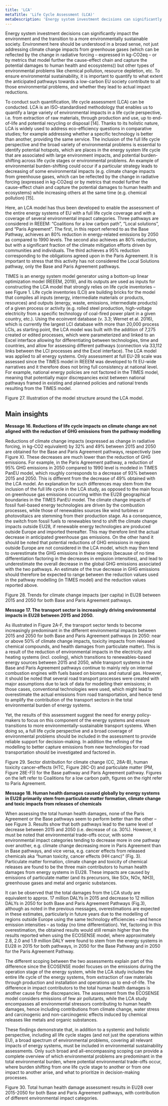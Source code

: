 ```yaml
---
title: 'LCA'
metaTitle: 'Life Cycle Assessment (LCA)'
metaDescription: 'Energy system investment decisions can significantly impact the environment and the transition to a more environmentally sustainable society. To ensure environmental sustainability, it is important to quantify to what extent the anticipated pathways towards a low-carbon EU society contribute to all those environmental problems, and whether they lead to actual impact reductions.'
---
```


Energy system investment decisions can significantly impact the environment and the transition to a more environmentally sustainable society. Environment here should be understood in a broad sense, not just addressing climate change impacts from greenhouse gases (which can be reflected by the change in radiative forcing – expressed in kg-CO2eq – or by metrics that model further the cause-effect chain and capture the potential damages to human health and ecosystems)) but other types of environmental problems like chemical pollution, resource depletion, etc. To ensure environmental sustainability, it is important to quantify to what extent the anticipated pathways towards a low-carbon EU society contribute to all those environmental problems, and whether they lead to actual impact reductions.

To conduct such quantification, life cycle assessment (LCA) can be conducted. LCA is an ISO-standardised methodology that enables us to quantify a large variety of environmental impacts in a life cycle perspective, i.e. from extraction of raw materials, through production and use, up to end-of-life and potential recycling or disposal [14]. Thanks to its holistic nature, LCA is widely used to address eco-efficiency questions in comparative studies; for example addressing whether a specific technology is better than another, providing the same service. The inclusion of the full life cycle perspective and the broad variety of environmental problems is essential to identify potential hotspots, which are places in the energy system life cycle that are associated with large environment impacts, and potential burden-shifting across life cycle stages or environmental problems. An example of environmental burden-shifting could occur if a particular strategy leads to decreasing of some environmental impacts (e.g. climate change impacts from greenhouse gases, which can be reflected by the change in radiative forcing (expressed in kg-CO2eq) or by metrics that model further the cause-effect chain and capture the potential damages to human health and ecosystems) while increasing others at the same time (e.g. chemical pollution) [15].

Here, an LCA model has thus been developed to enable the assessment of the entire energy systems of EU with a full life cycle coverage and with a coverage of several environmental impact categories. Three pathways are considered in REEEM: “Coalitions for a low carbon path”, “Local solutions”, and “Paris Agreement”. The first, in this report referred to as the Base Pathway, achieves an 80% reduction in energy-related emissions by 2050 as compared to 1990 levels. The second also achieves an 80% reduction, but with a significant fraction of the climate mitigation efforts driven by communities and individuals. The third achieves a 95% reduction corresponding to the obligations agreed upon in the Paris Agreement. It is important to stress that this activity has not considered the Local Solutions pathway, only the Base and Paris Agreement pathways.

TIMES is an energy system model generator using a bottom-up linear optimization model (REEEM, 2019), and its outputs are used as inputs for constructing the LCA model that strongly relies on life cycle inventories – see Figure 1. Life cycle inventories (LCI) are building bricks for the model that compiles all inputs (energy, intermediate materials or products, resources) and outputs (energy, waste, emissions, intermediate products) of a given process or activity (e.g. rolled steel production, high-voltage electricity from a specific technology of coal-fired power plant in a given country, etc.). Using the ecoinvent database (v. 3.3; Wernet et al. 2016), which is currently the largest LCI database with more than 20,000 process LCIs, as starting point, the LCA model was built with the addition of 7,275 created or edited processes, which were parameterized and linked to an Excel interface allowing for differentiating between technologies, time and countries, and allow for assessing different pathways (connection via 33,112 links between the LCI processes and the Excel interface).
The LCA model was applied to all energy systems. Only assessment at full EU-28 scale was assessed since the TIMES model in REEEM was developed to fit EU-wide narratives and it therefore does not bring full consistency at national level. For example, national energy policies are not factored in the TIMES model, meaning that potentially major discrepancies exist between national pathways framed in existing and planned policies and national trends resulting from the TIMES model.
 
Figure 27. Illustration of the model structure around the LCA model.

## Main insights

**Message 16. Reductions of life cycle impacts on climate change are not aligned with the reduction of GHG emissions from the pathway modelling**

Reductions of climate change impacts (expressed as change in radiative forcing, in kg-CO2 equivalent) by 32% and 49% between 2015 and 2050 are obtained for the Base and Paris Agreement pathways, respectively (see Figure X). These decreases are much lower than the reduction of GHG emissions. For example, in the Paris Agreement pathway, a reduction of 95% GHG emissions in 2050 compared to 1990 level is modeled in TIMES PanEU model, which roughly corresponds to a decrease of 93% between 2015 and 2050. This is different from the decrease of 49% obtained with the LCA model. An explanation for such differences may stem from the inclusion of the full life cycle in the LCA study, as opposed to the main focus on greenhouse gas emissions occurring within the EU28 geographical boundaries in the TIMES PanEU model. The climate change impacts of fossil fuel-based energy technologies are driven by the combustion processes, while those of renewables sources like wind turbines or photovoltaics are stemming from their production stage. As a consequence, the switch from fossil fuels to renewables tend to shift the climate change impacts outside EU28, if renewable energy technologies are produced outside Europe and imported thereafter. This may therefore limit the actual decrease in anticipated greenhouse gas emissions.  On the other hand it should be noted that potential reductions of GHG emissions in regions outside Europe are not considered in the LCA model, which may then tend to overestimate the GHG emissions in these regions (because of no time differentiation factoring in the decreases in emission intensities), and lead to underestimate the overall decrease in the global GHG emissions associated with the two pathways. An estimate of the true decrease in GHG emissions should therefore be expected to range between the reduction values used in the pathway modelling (in TIMES model) and the reduction values reported above.
 
Figure 28. Trends for climate change impacts (per capita) in EU28 between 2015 and 2050 for both Base and Paris Agreement pathways.

**Message 17. The transport sector is increasingly driving environmental impacts in EU28 between 2015 and 2050.**

As illustrated in Figure 2A-F, the transport sector tends to become increasingly predominant in the different environmental impacts between 2015 and 2050 for both Base and Paris Agreement pathways (in 2050: near or above 50% of climate change impacts, toxicity impacts from released chemical compounds, and health damages from particulate matter). This is a result of the reduction of environmental impacts in the electricity and heating systems (incl. cooling), which transitions to renewables-based energy sources between 2015 and 2050, while transport systems in the Base and Paris Agreement pathways continue to mainly rely on internal combustion engines with fuels based on biomass and natural gas. However, it should be noted that several road transport processes were created with major assumptions due to lack of data for modelling their emissions; in those cases, conventional technologies were used, which might lead to overestimate the actual emissions from road transportation, and hence tend to amplify the contribution of the transport sectors in the total environmental burden of energy systems.

Yet, the results of this assessment suggest the need for energy policy-makers to focus on this component of the energy systems and ensure transitions to more environmentally-sustainable transport systems. When doing so, a full life cycle perspective and a broad coverage of environmental problems should be included in the assessment to provide reliable support for decision-making. In addition the refining of the modelling to better capture emissions from new technologies for road transportation should be investigated and factored in.
 
Figure 29. Sector distribution for climate change (CC, 28A-B), human toxicity cancer-effects (HTC, Figure 28C-D) and particulate matter (PM, Figure 28E-F)) for the Base pathway and Paris Agreement pathway. Figures on the left refer to Coalitions for a low carbon path, figures on the right refer to Paris Agreement.

**Message 18. Human health damages caused globally by energy systems in EU28 primarily stem from particulate matter formation, climate change and toxic impacts from releases of chemicals**

When assessing the total human health damages, none of the Paris Agreement or the Base pathways seem to perform better than the other –see Figure 3. Results show that both pathways lead to the same level of decrease between 2015 and 2050 (i.e. decrease of ca. 30%). However, it must be noted that environmental trade-offs occur, with some environmental impact categories tending to decrease more in one pathway over another, e.g. climate change decreasing more in Paris Agreement than in Base pathways, and vice versa, e.g. cancer effects from released chemicals aka “human toxicity, cancer effects (HH canc)” (Fig. 3). Particulate matter formation, climate change and toxicity of chemical releases are found to be the three main contributors to human health damages from energy systems in EU28. These impacts are caused by emissions of particulate matter (and its precursors, like SOx, NOx, NH3), greenhouse gases and metal and organic substances.

It can be observed that the total damages from the LCA study are equivalent to approx. 17 million DALYs in 2015 and decrease to 12 million DALYs in 2050 for both Base and Paris Agreement Pathways (Fig.3), although as noted in the previous messages, overestimations are expected in these estimates, particularly in future years due to the modelling of regions outside Europe using the same technology efficiencies – and hence emission intensities – as today (no time differentiation). Yet, factoring in this overestimation, the obtained results would still remain higher than the results reported when using the ECOSENSE model, where approximately 2.8, 2.0 and 1.9 million DALY were found to stem from the energy systems in EU28 in 2015 for both pathways, in 2050 for the Base Pathway and in 2050 for the Paris Agreement Pathway. 

The different scoping between the two assessments explain part of this difference since the ECOSENSE model focuses on the emissions during the operation stage of the energy system, while the LCA study includes the entire life cycle of the energy systems, from extraction of raw materials through production and installation and operations up to end-of-life. The difference in impact contributors to the total human health damages is another cause for the discrepancies. The assessment from the ECOSENSE model considers emissions of few air pollutants, while the LCA study encompasses all environmental stressors contributing to human health damages, hence including contributions from climate change, water stress and carcinogenic and non-carcinogenic effects induced by chemical releases like metals and organic substances.

These findings demonstrate that, in addition to a systemic and holistic perspective, including all life cycle stages (and not just the operations within EU), a broad spectrum of environmental problems, covering all relevant impacts of energy systems, must be included in environmental sustainability assessments. Only such broad and all-encompassing scoping can provide a complete overview of which environmental problems are predominant in the total environmental burden, where potential environmental trade-offs occur, where burden shifting from one life cycle stage to another or from one impact to another arise, and what to prioritize in decision-making processes.
 
Figure 30. Total human health damage assessment results in EU28 over 2015-2050 for both Base and Paris Agreement pathways, with contribution of different environmental impact categories.

